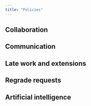 ```yaml
---
title: "Policies"
---
```


## Collaboration

## Communication

## Late work and extensions

## Regrade requests

## Artificial intelligence

